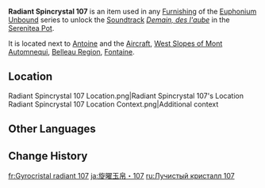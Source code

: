 {{Item Infobox
|id          = 141207
|image       = Item Radiant Spincrystal.png
|type        = Adventure Items
|group       = Radiant Spincrystals
|group2      = Fontaine Spincrystals
|quality     = 4
|invCategory = Precious Items
|description = This wondrous crystal contains a certain rhythm, like something beautiful woven from delicate silk. These items can be found throughout the mainland or from merchants who collect curios. The tune held within this crystal can be revivified in your Serenitea Pot using either "[[Euphonium Unbound: Winding]]" or "[[Euphonium Unbound: Soaring]]." The tune contained within this [[Radiant Spincrystal]] is "[[Demain, des l'aube]]."
|source1     = [[West Slopes of Mont Automnequi]]
|track       = Demain, des l'aube
}}
'''Radiant Spincrystal 107''' is an item used in any [[Furnishing]] of the [[Euphonium Unbound]] series to unlock the [[Soundtrack]] ''[[Demain, des l'aube]]'' in the [[Serenitea Pot]].

It is located next to [[Antoine]] and the [[Aircraft]], [[West Slopes of Mont Automnequi]], [[Belleau Region]], [[Fontaine]].

==Location==
<gallery>
Radiant Spincrystal 107 Location.png|Radiant Spincrystal 107's Location
Radiant Spincrystal 107 Location Context.png|Additional context
</gallery>

==Other Languages==
{{Other Languages
|default_hidden = 1
|en      = Radiant Spincrystal 107
|zhs     = 旋曜玉帛・其一百零七
|zhs_rm  = Xuányào Yùbó - Qí Yībǎi Líng Qī
|zht     = 旋曜玉帛・其一百零七
|zht_rm  = Xuányào Yùbó - Qí Yībǎi Líng Qī
|zh_tl   = 
|ja      = 旋曜玉帛・107
|ja_rm   = Sen'you Gyokuhaku - Hyaku-nana
|ko      = 빛나는 결정・107
|ko_rm   = 
|ko_tl   = 
|es      = Girocristal radiante (107)
|es_tl   = 
|fr      = Gyrocristal radiant 107
|fr_tl   = 
|ru      = Лучистый кристалл 107
|ru_tl   = 
|th      = Radiant Spincrystal 107
|vi      = Ngọc Thạch Âm Vang 107
|vi_tl   = 
|de      = Strahlender Drehkristall CVII
|de_tl   = 
|id      = Radiant Spincrystal 107
|pt      = Cristal Rodopiante Radiante 107
|pt_tl   = 
|tr      = Parlak Burgu Kristal 107
|tr_tl   = 
|it      = Voltacristallo radioso 107
|it_tl   = 
}}

==Change History==
{{Change History|4.0}}

[[fr:Gyrocristal radiant 107]]
[[ja:旋曜玉帛・107]]
[[ru:Лучистый кристалл 107]]
